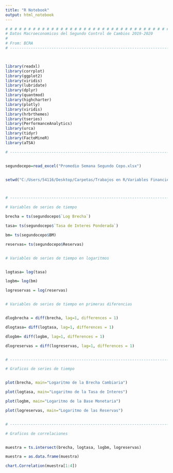 ---
title: "R Notebook"
output: html_notebook
---



```{r}


# # # # # # # # # # # # # # # # # # # # # # # # # # # # # # # # # # # # # # # # # # # # # #
# Datos Macroeconomicos del Segundo Control de Cambios 2019-2020
#
# From: BCRA
# --------------------------------------------------------------------------------------- #



library(readxl)
library(corrplot) 
library(ggplot2) 
library(viridis)
library(lubridate)
library(dplyr)
library(quantmod)
library(highcharter)
library(plotly)
library(viridis)
library(hrbrthemes)
library(tseries)
library(PerformanceAnalytics)
library(urca)
library(tidyr)
library(FactoMineR)
library(aTSA)

# --------------------------------------------------------------------------------------- #


segundocepo=read_excel("Promedio Semana Segundo Cepo.xlsx")


setwd("C:/Users/54116/Desktop/Carpetas/Trabajos en R/Variables Financieras")



# --------------------------------------------------------------------------------------- #

# Variables de series de tiempo

brecha = ts(segundocepo$`Log Brecha`)

tasa= ts(segundocepo$`Tasa de Interes Ponderada`)

bm= ts(segundocepo$BM)

reservas= ts(segundocepo$Reservas)


# Variables de series de tiempo en logaritmos


logtasa= log(tasa)

logbm= log(bm)

logreservas = log(reservas)


# Variables de series de tiempo en primeras diferencias


dlogbrecha = diff(brecha, lag=1, differences = 1)

dlogtasa= diff(logtasa, lag=1, differences = 1)

dlogbm= diff(logbm, lag=1, differences = 1)

dlogreservas = diff(logreservas, lag=1, differences = 1)


# --------------------------------------------------------------------------------------- #

# Graficos de series de tiempo


plot(brecha, main="Logaritmo de la Brecha Cambiaria")

plot(logtasa, main="Logaritmo de la Tasa de Interes")

plot(logbm, main="Logaritmo de la Base Monetaria")

plot(logreservas, main="Logaritmo de las Reservas")


# --------------------------------------------------------------------------------------- #

# Graficos de correlaciones


muestra = ts.intersect(brecha, logtasa, logbm, logreservas)

muestra = as.data.frame(muestra)

chart.Correlation(muestra[1:4])



```
